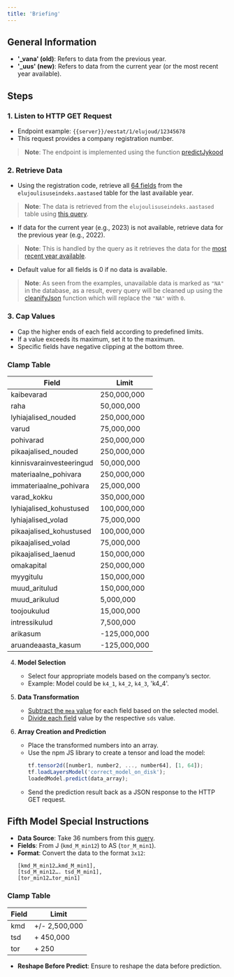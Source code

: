 ```yaml
---
title: 'Briefing'
---
```


## General Information
- **'_vana' (old)**: Refers to data from the previous year.
- **'_uus' (new)**: Refers to data from the current year (or the most recent year available).

## Steps

###  1. Listen to HTTP GET Request
   - Endpoint example: `{{server}}/eestat/1/elujoud/12345678`
   - This request provides a company registration number.

> **Note**: The endpoint is implemented using the function [predictJykood](/step-by-step/model-service/how-to-predict)

### 2. Retrieve Data
   - Using the registration code, retrieve all [64 fields](/step-by-step/yearly-cluster#class-definition) from the `elujoulisuseindeks.aastased` table for the last available year.
   > **Note**: The data is retrieved from the `elujoulisuseindeks.aastased` table using [this query](/api-reference/database/get-yearly).
   - If data for the current year (e.g., 2023) is not available, retrieve data for the previous year (e.g., 2022).
   > **Note**: This is handled by the query as it retrieves the data for the [most recent year available](/api-reference/database/get-yearly#implementation).
   - Default value for all fields is 0 if no data is available.
   > **Note**:  As seen from the examples, unavailable data is marked as `"NA"` in the database, as a result, every query will be cleaned up using the [cleanifyJson](/step-by-step/json-clean) function which will replace the `"NA"` with `0`.





### 3. Cap Values
   - Cap the higher ends of each field according to predefined limits. 
   - If a value exceeds its maximum, set it to the maximum. 
   - Specific fields have negative clipping at the bottom three. 

### Clamp Table
| Field                        | Limit             |
|------------------------------|---------------------|
| kaibevarad                   | 250,000,000         |
| raha                         | 50,000,000          |
| lyhiajalised_nouded          | 250,000,000         |
| varud                        | 75,000,000          |
| pohivarad                    | 250,000,000         |
| pikaajalised_nouded          | 250,000,000         |
| kinnisvarainvesteeringud     | 50,000,000          |
| materiaalne_pohivara         | 250,000,000         |
| immateriaalne_pohivara       | 25,000,000          |
| varad_kokku                  | 350,000,000         |
| lyhiajalised_kohustused      | 100,000,000         |
| lyhiajalised_volad           | 75,000,000          |
| pikaajalised_kohustused      | 100,000,000         |
| pikaajalised_volad           | 75,000,000          |
| pikaajalised_laenud          | 150,000,000         |
| omakapital                   | 250,000,000         |
| myygitulu                    | 150,000,000         |
| muud_aritulud                | 150,000,000         |
| muud_arikulud                | 5,000,000           |
| toojoukulud                  | 15,000,000          |
| intressikulud                | 7,500,000           |
| arikasum                     | -125,000,000        |
| aruandeaasta_kasum           | -125,000,000        |


4. **Model Selection**
   - Select four appropriate models based on the company’s sector. 
   - Example: Model could be `k4_1`, `k4_2`, `k4_3`, 'k4_4'.

5. **Data Transformation**
   - [Subtract the `mea` value](/step-by-step/yearly-cluster#substract) for each field based on the selected model.
   - [Divide each field](/step-by-step/yearly-cluster#divide) value by the respective `sds` value.

6. **Array Creation and Prediction**
   - Place the transformed numbers into an array.
   - Use the npm JS library to create a tensor and load the model:
     ```javascript
     tf.tensor2d([number1, number2, ..., number64], [1, 64]);
     tf.loadLayersModel('correct_model_on_disk');
     loadedModel.predict(data_array);
     ```
   - Send the prediction result back as a JSON response to the HTTP GET request.

## Fifth Model Special Instructions
- **Data Source**: Take 36 numbers from this [query](/api-reference/database/get-monthly).
- **Fields**: From J (`kmd_M_min12`) to AS (`tor_M_min1`).
- **Format**: Convert the data to the format `3x12`:
  ``` 
  [kmd_M_min12…kmd_M_min1],
  [tsd_M_min12…. tsd_M_min1],
  [tor_min12…tor_min1]
  ```
### Clamp Table
| Field                        | Limit               |
|------------------------------|---------------------|
| kmd                          | +/- 2,500,000       |
| tsd                          | +   450,000          |
| tor                          | +   250             |


- **Reshape Before Predict**: Ensure to reshape the data before prediction.
